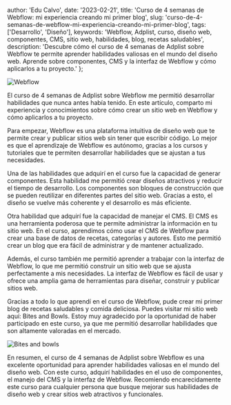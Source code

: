 
  author: 'Edu Calvo',
  date: '2023-02-21',
  title: 'Curso de 4 semanas de Webflow: mi experiencia creando mi primer blog',
  slug: 'curso-de-4-semanas-de-webflow-mi-experiencia-creando-mi-primer-blog',
  tags: ['Desarrollo', 'Diseño'],
  keywords:
    'Webflow, Adplist, curso, diseño web, componentes, CMS, sitio web, habilidades, blog, recetas saludables',
  description:
    'Descubre cómo el curso de 4 semanas de Adplist sobre Webflow te permite aprender habilidades valiosas en el mundo del diseño web. Aprende sobre componentes, CMS y la interfaz de Webflow y cómo aplicarlos a tu proyecto.'
};


<Image className="w-full rounded-md" src={coverImg} alt="Webflow" />

El curso de 4 semanas de Adplist sobre Webflow me permitió desarrollar habilidades que nunca antes había tenido. En este artículo, comparto mi experiencia y conocimientos sobre cómo crear un sitio web en Webflow y cómo aplicarlos a tu proyecto.

Para empezar, Webflow es una plataforma intuitiva de diseño web que te permite crear y publicar sitios web sin tener que escribir código. Lo mejor es que el aprendizaje de Webflow es autónomo, gracias a los cursos y tutoriales que te permiten desarrollar habilidades que se ajustan a tus necesidades.

Una de las habilidades que adquirí en el curso fue la capacidad de generar componentes. Esta habilidad me permitió crear diseños atractivos y reducir el tiempo de desarrollo. Los componentes son bloques de construcción que se pueden reutilizar en diferentes partes del sitio web. Gracias a esto, el diseño se vuelve más coherente y el desarrollo es más eficiente.

Otra habilidad que adquirí fue la capacidad de manejar el CMS. El CMS es una herramienta poderosa que te permite administrar la información en tu sitio web. En el curso, aprendimos cómo usar el CMS de Webflow para crear una base de datos de recetas, categorías y autores. Esto me permitió crear un blog que era fácil de administrar y de mantener actualizado.

Además, el curso también me permitió aprender a trabajar con la interfaz de Webflow, lo que me permitió construir un sitio web que se ajusta perfectamente a mis necesidades. La interfaz de Webflow es fácil de usar y ofrece una amplia gama de herramientas para diseñar, construir y publicar sitios web.

Gracias a todo lo que aprendí en el curso de Webflow, pude crear mi primer blog de recetas saludables y comida deliciosa. Puedes visitar mi sitio web aquí: <Link href="https://bites-and-bowls.webflow.io/" target="_blank" rel="noopener noreferrer">Bites and Bowls</Link>. Estoy muy agradecido por la oportunidad de haber participado en este curso, ya que me permitió desarrollar habilidades que son altamente valoradas en el mercado.

<Link
  href="https://bites-and-bowls.webflow.io/"
  target="_blank"
  rel="noopener noreferrer"
>
  <Image className="w-full rounded-md" src={websiteImg} alt="Bites and bowls" />
</Link>

En resumen, el curso de 4 semanas de Adplist sobre Webflow es una excelente oportunidad para aprender habilidades valiosas en el mundo del diseño web. Con este curso, adquirí habilidades en el uso de componentes, el manejo del CMS y la interfaz de Webflow. Recomiendo encarecidamente este curso para cualquier persona que busque mejorar sus habilidades de diseño web y crear sitios web atractivos y funcionales.
